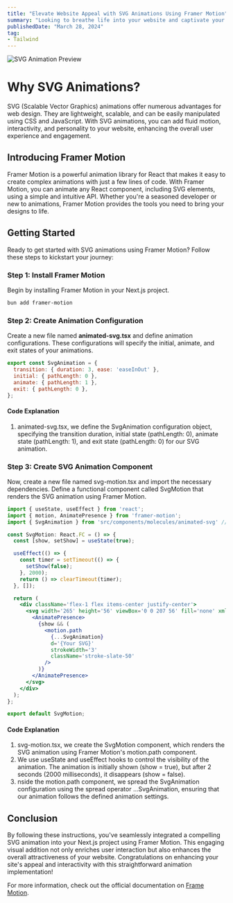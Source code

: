 ```yaml
---
title: "Elevate Website Appeal with SVG Animations Using Framer Motion"
summary: "Looking to breathe life into your website and captivate your audience with stunning visuals? SVG animations powered by Framer Motion offer a dynamic solution that can take your web design to the next level. In this guide, we'll explore how you can harness the power of Framer Motion to create mesmerizing SVG animations that will leave a lasting impression on your visitors."
publishedDate: "March 28, 2024"
tag: 
- Tailwind
---
```


![SVG Animation Preview](https://res.cloudinary.com/bforbilly24/image/upload/bforbilly/articles/Elevate-Website-Appeal-with-SVG-Animations-Using-Framer-Motion/svg-animation.jpg)

# Why SVG Animations?
SVG (Scalable Vector Graphics) animations offer numerous advantages for web design. They are lightweight, scalable, and can be easily manipulated using CSS and JavaScript. With SVG animations, you can add fluid motion, interactivity, and personality to your website, enhancing the overall user experience and engagement.

## Introducing Framer Motion
Framer Motion is a powerful animation library for React that makes it easy to create complex animations with just a few lines of code. With Framer Motion, you can animate any React component, including SVG elements, using a simple and intuitive API. Whether you're a seasoned developer or new to animations, Framer Motion provides the tools you need to bring your designs to life.

## Getting Started
Ready to get started with SVG animations using Framer Motion? Follow these steps to kickstart your journey:

### Step 1: Install Framer Motion
Begin by installing Framer Motion in your Next.js project.

```bash
bun add framer-motion
```

### Step 2: Create Animation Configuration 
Create a new file named **animated-svg.tsx** and define animation configurations. These configurations will specify the initial, animate, and exit states of your animations.

```jsx
export const SvgAnimation = {
  transition: { duration: 3, ease: 'easeInOut' },
  initial: { pathLength: 0 },
  animate: { pathLength: 1 },
  exit: { pathLength: 0 },
};
```

#### Code Explanation
1. animated-svg.tsx, we define the SvgAnimation configuration object, specifying the transition duration, initial state (pathLength: 0), animate state (pathLength: 1), and exit state (pathLength: 0) for our SVG animation.

### Step 3: Create SVG Animation Component
Now, create a new file named svg-motion.tsx and import the necessary dependencies. Define a functional component called SvgMotion that renders the SVG animation using Framer Motion.

```jsx
import { useState, useEffect } from 'react';
import { motion, AnimatePresence } from 'framer-motion';
import { SvgAnimation } from 'src/components/molecules/animated-svg' // Update the path accordingly

const SvgMotion: React.FC = () => {
  const [show, setShow] = useState(true);

  useEffect(() => {
    const timer = setTimeout(() => {
      setShow(false);
    }, 2000);
    return () => clearTimeout(timer);
  }, []);

  return (
    <div className='flex-1 flex items-center justify-center'>
      <svg width='265' height='56' viewBox='0 0 207 56' fill='none' xmlns='http://www.w3.org/2000/svg'>
        <AnimatePresence>
          {show && (
            <motion.path
              {...SvgAnimation}
              d='{Your SVG}'
              strokeWidth='3'
              className='stroke-slate-50'
            />
          )}
        </AnimatePresence>
      </svg>
    </div>
  );
};

export default SvgMotion;
``` 

#### Code Explanation
1. svg-motion.tsx, we create the SvgMotion component, which renders the SVG animation using Framer Motion's motion.path component.
2. We use useState and useEffect hooks to control the visibility of the animation. The animation is initially shown (show = true), but after 2 seconds (2000 milliseconds), it disappears (show = false).
3. nside the motion.path component, we spread the SvgAnimation configuration using the spread operator ...SvgAnimation, ensuring that our animation follows the defined animation settings.

## Conclusion
By following these instructions, you've seamlessly integrated a compelling SVG animation into your Next.js project using Framer Motion. This engaging visual addition not only enriches user interaction but also enhances the overall attractiveness of your website. Congratulations on enhancing your site's appeal and interactivity with this straightforward animation implementation!

For more information, check out the official documentation on [Frame Motion](https://www.framer.com/motion/animation).